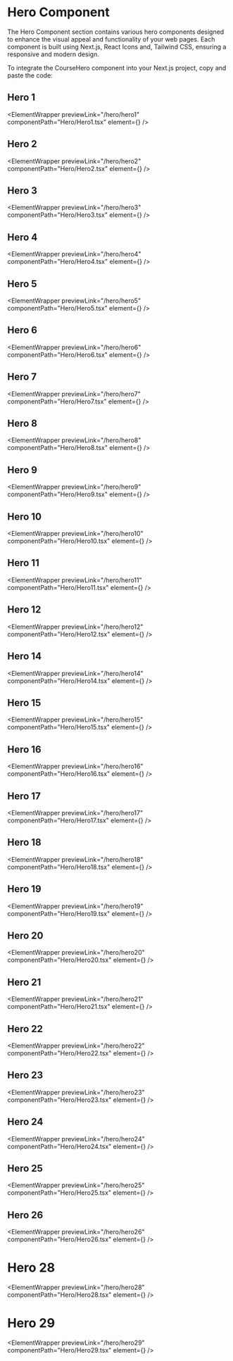 

# Hero Component

The Hero Component section contains various hero components designed to enhance the visual appeal and functionality of your web pages. Each component is built using Next.js, React Icons and, Tailwind CSS, ensuring a responsive and modern design.

To integrate the CourseHero component into your Next.js project, copy and paste the code:

## Hero 1

<ElementWrapper
  previewLink="/hero/hero1"
  componentPath="Hero/Hero1.tsx"
  element={<Hero1 />}
/>

## Hero 2

<ElementWrapper
  previewLink="/hero/hero2"
  componentPath="Hero/Hero2.tsx"
  element={<Hero2 />}
/>

## Hero 3

<ElementWrapper
  previewLink="/hero/hero3"
  componentPath="Hero/Hero3.tsx"
  element={<Hero3 />}
/>

## Hero 4

<ElementWrapper
  previewLink="/hero/hero4"
  componentPath="Hero/Hero4.tsx"
  element={<Hero4 />}
/>

## Hero 5

<ElementWrapper
  previewLink="/hero/hero5"
  componentPath="Hero/Hero5.tsx"
  element={<Hero5 />}
/>

## Hero 6

<ElementWrapper
  previewLink="/hero/hero6"
  componentPath="Hero/Hero6.tsx"
  element={<Hero6 />}
/>

## Hero 7

<ElementWrapper
  previewLink="/hero/hero7"
  componentPath="Hero/Hero7.tsx"
  element={<Hero7 />}
/>

## Hero 8

<ElementWrapper
  previewLink="/hero/hero8"
  componentPath="Hero/Hero8.tsx"
  element={<Hero8 />}
/>

## Hero 9

<ElementWrapper
  previewLink="/hero/hero9"
  componentPath="Hero/Hero9.tsx"
  element={<Hero9 />}
/>

## Hero 10

<ElementWrapper
  previewLink="/hero/hero10"
  componentPath="Hero/Hero10.tsx"
  element={<Hero10 />}
/>

## Hero 11

<ElementWrapper
  previewLink="/hero/hero11"
  componentPath="Hero/Hero11.tsx"
  element={<Hero11 />}
/>

## Hero 12

<ElementWrapper
  previewLink="/hero/hero12"
  componentPath="Hero/Hero12.tsx"
  element={<Hero12 />}
/>

## Hero 14

<ElementWrapper
  previewLink="/hero/hero14"
  componentPath="Hero/Hero14.tsx"
  element={<Hero14 />}
/>

## Hero 15

<ElementWrapper
  previewLink="/hero/hero15"
  componentPath="Hero/Hero15.tsx"
  element={<Hero15 />}
/>

## Hero 16

<ElementWrapper
  previewLink="/hero/hero16"
  componentPath="Hero/Hero16.tsx"
  element={<Hero16 />}
/>

## Hero 17

<ElementWrapper
  previewLink="/hero/hero17"
  componentPath="Hero/Hero17.tsx"
  element={<Hero17 />}
/>

## Hero 18

<ElementWrapper
  previewLink="/hero/hero18"
  componentPath="Hero/Hero18.tsx"
  element={<Hero18 />}
/>

## Hero 19

<ElementWrapper
  previewLink="/hero/hero19"
  componentPath="Hero/Hero19.tsx"
  element={<Hero19 />}
/>

## Hero 20

<ElementWrapper
  previewLink="/hero/hero20"
  componentPath="Hero/Hero20.tsx"
  element={<Hero20 />}
/>

## Hero 21

<ElementWrapper
  previewLink="/hero/hero21"
  componentPath="Hero/Hero21.tsx"
  element={<Hero21 />}
/>

## Hero 22

<ElementWrapper
  previewLink="/hero/hero22"
  componentPath="Hero/Hero22.tsx"
  element={<Hero22 />}
/>

## Hero 23

<ElementWrapper
  previewLink="/hero/hero23"
  componentPath="Hero/Hero23.tsx"
  element={<Hero23 />}
/>

## Hero 24

<ElementWrapper
  previewLink="/hero/hero24"
  componentPath="Hero/Hero24.tsx"
  element={<Hero24 />}
/>

## Hero 25

<ElementWrapper
  previewLink="/hero/hero25"
  componentPath="Hero/Hero25.tsx"
  element={<Hero25 />}
/>

## Hero 26

<ElementWrapper
  previewLink="/hero/hero26"
  componentPath="Hero/Hero26.tsx"
  element={<Hero26 />}
/>

# Hero 28

<ElementWrapper
  previewLink="/hero/hero28"
  componentPath="Hero/Hero28.tsx"
  element={<Hero28 />}
/>

# Hero 29

<ElementWrapper
  previewLink="/hero/hero29"
  componentPath="Hero/Hero29.tsx"
  element={<Hero29 />}
/>
